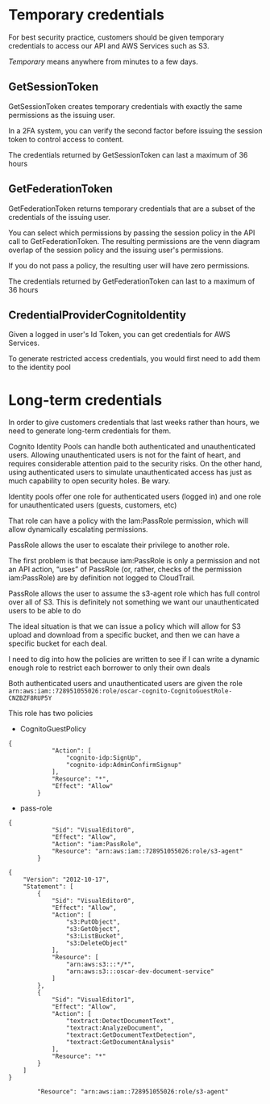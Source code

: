 
# Temporary credentials

For best security practice, customers should be given temporary credentials to access our API and AWS Services such as S3.

*Temporary* means anywhere from minutes to a few days.

## GetSessionToken

GetSessionToken creates temporary credentials with exactly the same permissions as the issuing user.

In a 2FA system, you can verify the second factor before issuing the session token to control access to content.

The credentials returned by GetSessionToken can last a maximum of 36 hours

## GetFederationToken

GetFederationToken returns temporary credentials that are a subset of the credentials of the issuing user.

You can select which permissions by passing the session policy in the API call to GetFederationToken. The resulting permissions are the venn diagram overlap of the session policy and the issuing user's permissions.

If you do not pass a policy, the resulting user will have zero permissions.

The credentials returned by GetFederationToken can last to a maximum of 36 hours

## CredentialProviderCognitoIdentity

Given a logged in user's Id Token, you can get credentials for AWS Services.

To generate restricted access credentials, you would first need to add them to the identity pool

# Long-term credentials

In order to give customers credentials that last weeks rather than hours, we need to generate long-term credentials for them.

Cognito Identity Pools can handle both authenticated and unauthenticated users. Allowing unauthenticated users is not for the faint of heart, and requires considerable attention paid to the security risks. On the other hand, using authenticated users to simulate unauthenticated access has just as much capability to open security holes. Be wary.

Identity pools offer one role for authenticated users (logged in) and one role for unauthenticated users (guests, customers, etc)

That role can have a policy with the Iam:PassRole permission, which will allow dynamically escalating permissions.

PassRole allows the user to escalate their privilege to another role. 

The first problem is that because iam:PassRole is only a permission and not an API action, “uses” of PassRole (or, rather, checks of the permission iam:PassRole) are by definition not logged to CloudTrail. 

PassRole allows the user to assume the s3-agent role which has full control over all of S3. This is definitely not something we want our unauthenticated users to be able to do

The ideal situation is that we can issue a policy which will allow for S3 upload and download from a specific bucket, and then we can have a specific bucket for each deal.

I need to dig into how the policies are written to see if I can write a dynamic enough role to restrict each borrower to only their own deals

Both authenticated users and unauthenticated users are given the role `arn:aws:iam::728951055026:role/oscar-cognito-CognitoGuestRole-CNZBZF8RUP5Y`

This role has two policies
- CognitoGuestPolicy
```
{
            "Action": [
                "cognito-idp:SignUp",
                "cognito-idp:AdminConfirmSignup"
            ],
            "Resource": "*",
            "Effect": "Allow"
        }
```
- pass-role
```
{
            "Sid": "VisualEditor0",
            "Effect": "Allow",
            "Action": "iam:PassRole",
            "Resource": "arn:aws:iam::728951055026:role/s3-agent"
        }
```



```
{
    "Version": "2012-10-17",
    "Statement": [
        {
            "Sid": "VisualEditor0",
            "Effect": "Allow",
            "Action": [
                "s3:PutObject",
                "s3:GetObject",
                "s3:ListBucket",
                "s3:DeleteObject"
            ],
            "Resource": [
                "arn:aws:s3:::*/*",
                "arn:aws:s3:::oscar-dev-document-service"
            ]
        },
        {
            "Sid": "VisualEditor1",
            "Effect": "Allow",
            "Action": [
                "textract:DetectDocumentText",
                "textract:AnalyzeDocument",
                "textract:GetDocumentTextDetection",
                "textract:GetDocumentAnalysis"
            ],
            "Resource": "*"
        }
    ]
}
```
            "Resource": "arn:aws:iam::728951055026:role/s3-agent"

